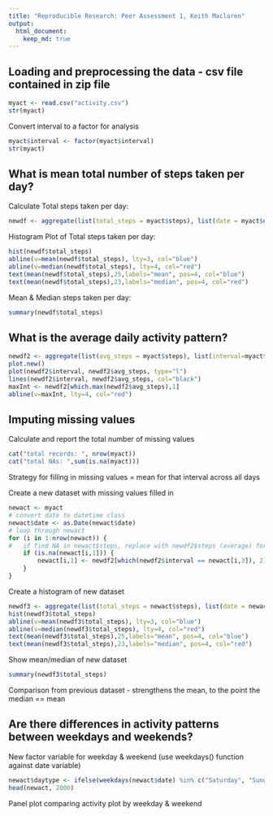 ```yaml
---
title: "Reproducible Research: Peer Assessment 1, Keith Maclaren"
output: 
  html_document:
    keep_md: true
---
```



## Loading and preprocessing the data - csv file contained in zip file
```r
myact <- read.csv("activity.csv")
str(myact)
```
Convert interval to a factor for analysis
```r
myact$interval <- factor(myact$interval)
str(myact)
```
## What is mean total number of steps taken per day?
Calculate Total steps taken per day:
```r
newdf <- aggregate(list(total_steps = myact$steps), list(date = myact$date), sum, na.rm=TRUE)
```
Histogram Plot of Total steps taken per day:
```r
hist(newdf$total_steps)
abline(v=mean(newdf$total_steps), lty=3, col="blue")                   # draw a blue line thru the mean  
abline(v=median(newdf$total_steps), lty=4, col="red")                  # draw a red line thru the median  
text(mean(newdf$total_steps),25,labels="mean", pos=4, col="blue")       
text(mean(newdf$total_steps),23,labels="median", pos=4, col="red")  
```

Mean & Median steps taken per day:
```r
summary(newdf$total_steps)
```


## What is the average daily activity pattern?
```r
newdf2 <- aggregate(list(avg_steps = myact$steps), list(interval=myact$interval), mean, na.rm=TRUE)
plot.new()
plot(newdf2$interval, newdf2$avg_steps, type="l")
lines(newdf2$interval, newdf2$avg_steps, col="black")
maxInt <- newdf2[which.max(newdf2$avg_steps),1]
abline(v=maxInt, lty=4, col="red")
```

## Imputing missing values
Calculate and report the total number of missing values
```r
cat("total records: ", nrow(myact))
cat("total NAs: ",sum(is.na(myact)))
```
Strategy for filling in missing values = mean for that interval across all days

Create a new dataset with missing values filled in
```r
newact <- myact
# convert date to datetime class
newact$date <- as.Date(newact$date)
# loop through newact
for (i in 1:nrow(newact)) {
#   if find NA in newact$steps, replace with newdf2$steps (average) for matching interval
    if (is.na(newact[i,1])) {
        newact[i,1] <- newdf2[which(newdf2$interval == newact[i,3]), 2]
    }
}

```

Create a histogram of new dataset
```r
newdf3 <- aggregate(list(total_steps = newact$steps), list(date = newact$date), sum, na.rm=TRUE)
hist(newdf3$total_steps)
abline(v=mean(newdf3$total_steps), lty=3, col="blue")                   # draw a blue line thru the mean  
abline(v=median(newdf3$total_steps), lty=4, col="red")                  # draw a red line thru the median  
text(mean(newdf3$total_steps),25,labels="mean", pos=4, col="blue")       
text(mean(newdf3$total_steps),23,labels="median", pos=4, col="red")  
```

Show mean/median of new dataset
```r
summary(newdf3$total_steps)
```
Comparison from previous dataset
 - strengthens the mean, to the point the median == mean


## Are there differences in activity patterns between weekdays and weekends?

New factor variable for weekday & weekend (use weekdays() function against date variable)
```r
newact$daytype <- ifelse(weekdays(newact$date) %in% c("Saturday", "Sunday"), "weekend", "weekday")
head(newact, 2000)
```
Panel plot comparing activity plot by weekday & weekend